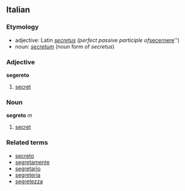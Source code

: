 ==Italian==
===Etymology===
* adjective: Latin ''[[secretus]] (perfect passive participle of ''[[secernere]]'')
* noun: ''[[secretum]]'' (noun form of ''secretus'')
===Adjective===
'''segereto'''

# [[secret]]

===Noun===
'''segreto''' ''m''

# [[secret]]

===Related terms===
*[[secreto]]
*[[segretamente]]
*[[segretario]]
*[[segreteria]]
*[[segretezza]]